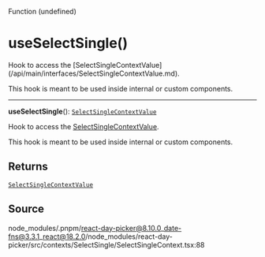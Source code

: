<SectionTitle>Function (undefined)</SectionTitle>

# useSelectSingle()

<Description>
Hook to access the [SelectSingleContextValue](/api/main/interfaces/SelectSingleContextValue.md).

This hook is meant to be used inside internal or custom components.
</Description>

---

<a id="undefined" name="undefined"></a>

<SignatureMemberIdentifier>**useSelectSingle**(): [`SelectSingleContextValue`](/api/main/interfaces/SelectSingleContextValue.md)</SignatureMemberIdentifier>

Hook to access the [SelectSingleContextValue](/api/main/interfaces/SelectSingleContextValue.md).

This hook is meant to be used inside internal or custom components.

## Returns

[`SelectSingleContextValue`](/api/main/interfaces/SelectSingleContextValue.md)

## Source

node\_modules/.pnpm/react-day-picker@8.10.0\_date-fns@3.3.1\_react@18.2.0/node\_modules/react-day-picker/src/contexts/SelectSingle/SelectSingleContext.tsx:88
